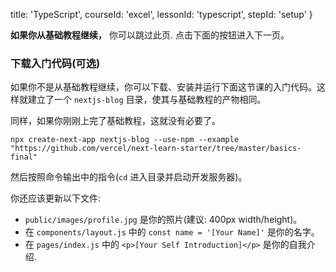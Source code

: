 
  title: 'TypeScript',
  courseId: 'excel',
  lessonId: 'typescript',
  stepId: 'setup'
}

**如果你从基础教程继续，** 你可以跳过此页. 点击下面的按钮进入下一页。

<SkipPageButton meta={meta} />

### 下载入门代码(可选)

如果你不是从基础教程继续，你可以下载、安装并运行下面这节课的入门代码。这样就建立了一个 `nextjs-blog` 目录，使其与基础教程的产物相同。

同样，如果你刚刚上完了基础教程，这就没有必要了。

```shell
npx create-next-app nextjs-blog --use-npm --example "https://github.com/vercel/next-learn-starter/tree/master/basics-final"
```

然后按照命令输出中的指令(`cd` 进入目录并启动开发服务器)。

你还应该更新以下文件:

- `public/images/profile.jpg` 是你的照片(建议: 400px width/height)。
- 在 `components/layout.js` 中的 `const name = '[Your Name]'` 是你的名字。
- 在 `pages/index.js` 中的 `<p>[Your Self Introduction]</p>` 是你的自我介绍.

